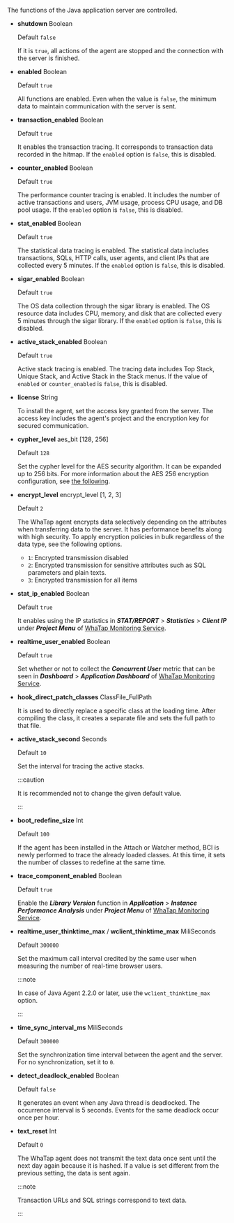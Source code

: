 The functions of the Java application server are controlled.

- **shutdown** <span class='type'>Boolean</span>

  Default `false`

  If it is `true`, all actions of the agent are stopped and the connection with the server is finished.

- **enabled** <span class='type'>Boolean</span>

  Default `true`

  All functions are enabled. Even when the value is `false`, the minimum data to maintain communication with the server is sent.

- **transaction_enabled** <span class='type'>Boolean</span>

  Default `true`

  It enables the transaction tracing. It corresponds to transaction data recorded in the hitmap. If the `enabled` option is `false`, this is disabled.

- **counter_enabled** <span class='type'>Boolean</span>

  Default `true`

  The performance counter tracing is enabled. It includes the number of active transactions and users, JVM usage, process CPU usage, and DB pool usage. If the `enabled` option is `false`, this is disabled.

- **stat_enabled** <span class='type'>Boolean</span>

  Default `true`

  The statistical data tracing is enabled. The statistical data includes transactions, SQLs, HTTP calls, user agents, and client IPs that are collected every 5 minutes. If the `enabled` option is `false`, this is disabled.

- **sigar_enabled** <span class='type'>Boolean</span>

  Default `true`

  The OS data collection through the sigar library is enabled. The OS resource data includes CPU, memory, and disk that are collected every 5 minutes through the sigar library. If the `enabled` option is `false`, this is disabled.

- **active_stack_enabled** <span class='type'>Boolean</span>

  Default `true`

  Active stack tracing is enabled. The tracing data includes Top Stack, Unique Stack, and Active Stack in the Stack menus. If the value of `enabled` or `counter_enabled` is `false`, this is disabled.

- **license** <span class='type'>String</span>

  To install the agent, set the access key granted from the server. The access key includes the agent's project and the encryption key for secured communication.

- **cypher_level** <span class='type'>aes_bit [128, 256]</span>

  Default `128`

  Set the cypher level for the AES security algorithm. It can be expanded up to 256 bits. For more information about the AES 256 encryption configuration, see [the following](aes-256-encryption).

- **encrypt_level** <span class='type'>encrypt_level [1, 2, 3]</span>

  Default `2`

  The WhaTap agent encrypts data selectively depending on the attributes when transferring data to the server. It has performance benefits along with high security. To apply encryption policies in bulk regardless of the data type, see the following options.

  - `1`: Encrypted transmission disabled
  - `2`: Encrypted transmission for sensitive attributes such as SQL parameters and plain texts.
  - `3`: Encrypted transmission for all items

- **stat_ip_enabled** <span class='type'>Boolean</span>

  Default `true`

  It enables using the IP statistics in **_STAT/REPORT_** > **_Statistics_** > **_Client IP_** under **_Project Menu_** of [WhaTap Monitoring Service](https://service.whatap.io).

- **realtime_user_enabled** <span class='type'>Boolean</span>

  Default `true`

  Set whether or not to collect the **_Concurrent User_** metric that can be seen in **_Dashboard_** > **_Application Dashboard_** of [WhaTap Monitoring Service](https://service.whatap.io).

- **hook_direct_patch_classes** <span class='type'>ClassFile_FullPath</span>

    It is used to directly replace a specific class at the loading time. After compiling the class, it creates a separate file and sets the full path to that file.

- **active_stack_second** <span class='type'>Seconds</span>

  Default `10`

  Set the interval for tracing the active stacks.

  :::caution

  It is recommended not to change the given default value.

  :::

- **boot_redefine_size** <span class='type'>Int</span>

  Default `100`

  If the agent has been installed in the Attach or Watcher method, BCI is newly performed to trace the already loaded classes. At this time, it sets the number of classes to redefine at the same time.

- **trace_component_enabled** <span class='type'>Boolean</span>

  Default `true`

  Enable the **_Library Version_** function in **_Application_** > **_Instance Performance Analysis_** under **_Project Menu_** of [WhaTap Monitoring Service](https://service.whatap.io).

- **realtime_user_thinktime_max** / **wclient_thinktime_max** <span class='type'>MiliSeconds</span>

  Default `300000`

  Set the maximum call interval credited by the same user when measuring the number of real-time browser users.

  :::note

  In case of Java Agent 2.2.0 or later, use the `wclient_thinktime_max` option.

  :::

- **time_sync_interval_ms** <span class='type'>MiliSeconds</span>

  Default `300000`

  Set the synchronization time interval between the agent and the server. For no synchronization, set it to `0`.

- **detect_deadlock_enabled** <span class='type'>Boolean</span>

  Default `false`

  It generates an event when any Java thread is deadlocked. The occurrence interval is 5 seconds. Events for the same deadlock occur once per hour.

- **text_reset** <span class='type'>Int</span>

  Default `0`

  The WhaTap agent does not transmit the text data once sent until the next day again because it is hashed. If a value is set different from the previous setting, the data is sent again.

  :::note

  Transaction URLs and SQL strings correspond to text data.

  :::
